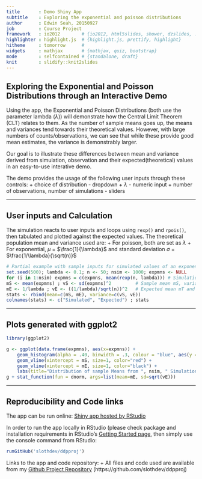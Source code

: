 ```yaml
---
title       : Demo Shiny App
subtitle    : Exploring the exponential and poisson distributions
author      : Edwin Seah, 20150927
job         : Course Project
framework   : io2012        # {io2012, html5slides, shower, dzslides, ...}
highlighter : highlight.js  # {highlight.js, prettify, highlight}
hitheme     : tomorrow      # 
widgets     : mathjax       # {mathjax, quiz, bootstrap}
mode        : selfcontained # {standalone, draft}
knit        : slidify::knit2slides
---
```


## Exploring the Exponential and Poisson Distributions through an Interactive Demo

Using the app, the Exponential and Poisson Distributions (both use the parameter lambda ($\lambda$)) will demonstrate how the Central Limit Theorem (CLT) relates to them. As the number of sample means goes up, the means and variances tend towards their theoretical values. However, with large numbers of counts/observations, we can see that while these provide good mean estimates, the variance is demonstrably larger.

Our goal is to illustrate these differences between mean and variance derived from simulation, observation and their expected(theoretical) values in an easy-to-use interative demo.

The demo provides the usage of the following user inputs through these controls:
+ choice of distribution - dropdown
+ $\lambda$ - numeric input
+ number of observations, number of simulations - sliders

---

## User inputs and Calculation

The simulation reacts to user inputs and loops using `rexp()` and `rpois()`, then tabulated and plotted against the expected values. The theoretical population mean and variance used are:
+ For poisson, both are set as $\lambda$
+ For exponential, $\mu$ = $\frac{1}{\lambda}$ and standard deviation $\sigma$ = $\frac{1/\lambda}{\sqrt(n)}$
```r
# Partial example with sample inputs for simulated values of an exponential distribution
set.seed(500); lambda <- 0.1; n <- 50; nsim <- 1000; expmns <- NULL
for (i in 1:nsim) expmns = c(expmns, mean(rexp(n, lambda))) # Simulation loop
mS <- mean(expmns) ; vS <- sd(expmns)^2         # Sample mean mS, variance vS
mE <- 1/lambda ; vE <- ((1/lambda)/sqrt(n))^2   # Expected mean mT and variance vT
stats <- rbind(mean=c(mS, mE), variance=c(vS, vE))
colnames(stats) <- c("Simulated", "Expected") ; stats
```

---

## Plots generated with ggplot2

```r
library(ggplot2)
```
```r
g <- ggplot(data.frame(expmns), aes(x=expmns)) + 
    geom_histogram(alpha = .40, binwidth = .3, colour = "blue", aes(y = ..density..)) + 
    geom_vline(xintercept = mS, size=1, color="red") + 
    geom_vline(xintercept = mE, size=1, color="black") + 
    labs(title="Distribution of sample Means from ", nsim, " Simulations of ", n," observations with lambda=", lambda)
g + stat_function(fun = dnorm, args=list(mean=mE, sd=sqrt(vE)))
```

---

## Reproducibility and Code links

The app can be run online: [Shiny app hosted by RStudio](https://slothdev.shinyapps.io/ddpproj/)

In order to run the app locally in RStudio (please check package and installation requirements in RStudio's [Getting Started page](http://shiny.rstudio.com/articles/shinyapps.html), then simply use the console command from RStudio:
```r
runGitHub('slothdev/ddpproj')
```

Links to the app and code repository:
+ All files and code used are available from my [Github Project Repository](https://github.com/slothdev/ddpproj) (https://github.com/slothdev/ddpproj)

